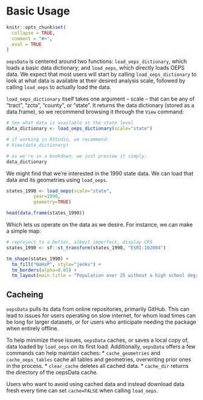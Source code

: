 # Basic Usage

```r
knitr::opts_chunk$set(
  collapse = TRUE,
  comment = "#>",
  eval = TRUE
)
```

`oepsData` is centered around two functions: `load_oeps_dictionary`, which loads a basic data dictionary; and `load_oeps`, which directly loads OEPS data. We expect that most users will start by calling `load_oeps_dictionary` to look at what data is available at their desired analysis scale, followed by calling `load_oeps` to actually load the data.

`load_oeps_dictionary` itself takes one argument -- scale -- that can be any of "tract", "zcta", "county", or "state". It returns the data dictionary (stored as a data.frame), so we recommend browsing it through the `View` command:

```r
# See what data is available at the state level
data_dictionary <- load_oeps_dictionary(scale="state")

# if working in RStudio, we recommend:
# View(data_dictionary)

# as we're in a bookdown, we just preview it simply:
data_dictionary
```

We might find that we're interested in the 1990 state data. We can load that data and its geometries using `load_oeps`.

```r

states_1990 <- load_oeps(scale="state", 
          year=1990,
          geometry=TRUE)

head(data.frame(states_1990))
```

Which lets us operate on the data as we desire. For instance, we can make a simple map:

```r

# reproject to a better, albeit imperfect, display CRS
states_1990 <- sf::st_transform(states_1990, "ESRI:102004")

tm_shape(states_1990) + 
  tm_fill("NoHsP", style="jenks") +
  tm_borders(alpha=0.05) +
  tm_layout(main.title = "Population over 25 without a high school degree")

```


## Cacheing

`oepsData` pulls its data from online repositories, primarily GitHub. This can lead to issues for users operating on slow internet, for whom load times can be long for larger datasets, or for users who anticipate needing the package when entirely offline.

To help minimize these issues, `oepsData` caches, or saves a local copy of, data loaded by `load_oeps` on its first load. Additionally, `oepsData` offers a few commands can help maintain caches:
* `cache_geometries` and `cache_oeps_tables` cache all tables and geometries, overwriting prior ones in the process.
* `clear_cache` deletes all cached data.
* `cache_dir` returns the directory of the oepsData cache.

Users who want to avoid using cached data and instead download data fresh every time can set `cache=FALSE` when calling `load_oeps`. 

